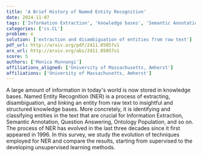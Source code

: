 ```yaml
---
title: 'A Brief History of Named Entity Recognition'
date: 2024-11-07
tags: ['Information Extraction', 'knowledge bases', 'Semantic Annotation', 'Question Answering', 'unsupervised learning', 'Ontology Population', 'Named Entity Recognition', 'supervised learning']
categories: ['cs.CL']
problem: e
solution: ['extraction and disambiguation of entities from raw text']
pdf_url: http://arxiv.org/pdf/2411.05057v1
arx_url: http://arxiv.org/abs/2411.05057v1
score: 5
authors: ['Monica Munnangi']
affiliations_aligned: ['University of Massachusetts, Amherst']
affiliations: ['University of Massachusetts, Amherst']
---
```



A large amount of information in today's world is now stored in knowledge bases. Named Entity Recognition (NER) is a process of extracting, disambiguation, and linking an entity from raw text to insightful and structured knowledge bases. More concretely, it is identifying and classifying entities in the text that are crucial for Information Extraction, Semantic Annotation, Question Answering, Ontology Population, and so on. The process of NER has evolved in the last three decades since it first appeared in 1996. In this survey, we study the evolution of techniques employed for NER and compare the results, starting from supervised to the developing unsupervised learning methods.